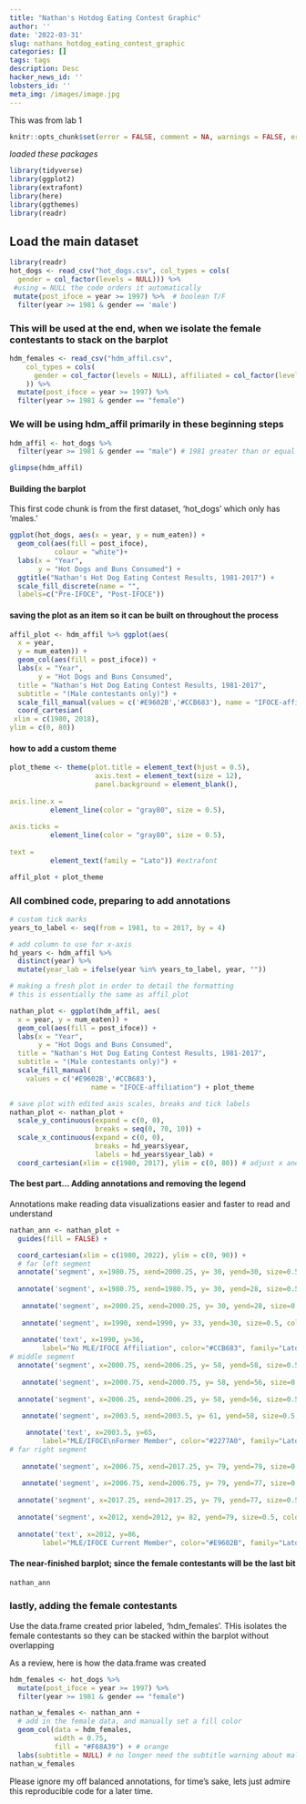 ```yaml
---
title: "Nathan's Hotdog Eating Contest Graphic"
author: ''
date: '2022-03-31'
slug: nathans_hotdog_eating_contest_graphic
categories: []
tags: tags
description: Desc
hacker_news_id: ''
lobsters_id: ''
meta_img: /images/image.jpg
---
```



This was from lab 1   

```r
knitr::opts_chunk$set(error = FALSE, comment = NA, warnings = FALSE, errors = FALSE, messages = FALSE, tidy = FALSE, cache = TRUE)
```




*loaded these packages*

```r
library(tidyverse)
library(ggplot2)
library(extrafont)
library(here)
library(ggthemes)
library(readr)
```

## Load the main dataset  

```r
library(readr)
hot_dogs <- read_csv("hot_dogs.csv", col_types = cols(
  gender = col_factor(levels = NULL))) %>% 
 #using = NULL the code orders it automatically
 mutate(post_ifoce = year >= 1997) %>%  # boolean T/F
  filter(year >= 1981 & gender == 'male')
```

### This will be used at the end, when we isolate the female contestants to stack on the barplot  

```r
hdm_females <- read_csv("hdm_affil.csv", 
    col_types = cols(
      gender = col_factor(levels = NULL), affiliated = col_factor(levels = NULL)
    )) %>%
  mutate(post_ifoce = year >= 1997) %>% 
  filter(year >= 1981 & gender == "female")
```

### We will be using hdm_affil primarily in these beginning steps  

```r
hdm_affil <- hot_dogs %>%
  filter(year >= 1981 & gender == "male") # 1981 greater than or equal to and pulling only male
```


```r
glimpse(hdm_affil)

```

#### Building the barplot    


This first code chunk is from the first dataset, 'hot_dogs' which only has 'males.'  

```r
ggplot(hot_dogs, aes(x = year, y = num_eaten)) + 
  geom_col(aes(fill = post_ifoce), 
           colour = "white")+ 
  labs(x = "Year", 
       y = "Hot Dogs and Buns Consumed") +
  ggtitle("Nathan's Hot Dog Eating Contest Results, 1981-2017") +
  scale_fill_discrete(name = "",
  labels=c("Pre-IFOCE", "Post-IFOCE"))

```

#### saving the plot as an item so it can be built on throughout the process  

```r
affil_plot <- hdm_affil %>% ggplot(aes(
  x = year,
  y = num_eaten)) + 
  geom_col(aes(fill = post_ifoce)) +
  labs(x = "Year",
       y = "Hot Dogs and Buns Consumed",
  title = "Nathan's Hot Dog Eating Contest Results, 1981-2017",
  subtitle = "(Male contestants only)") +
  scale_fill_manual(values = c('#E9602B','#CCB683'), name = "IFOCE-affiliation") + 
  coord_cartesian(
 xlim = c(1980, 2018), 
ylim = c(0, 80)) 
```

#### how to add a custom theme  

```r
plot_theme <- theme(plot.title = element_text(hjust = 0.5),
                     axis.text = element_text(size = 12),
                     panel.background = element_blank(),
                    
axis.line.x = 
          element_line(color = "gray80", size = 0.5),
                    
axis.ticks = 
          element_line(color = "gray80", size = 0.5),
                     
text = 
          element_text(family = "Lato")) #extrafont

affil_plot + plot_theme
```

### All combined code, preparing to add annotations  

```r
# custom tick marks  
years_to_label <- seq(from = 1981, to = 2017, by = 4)   

# add column to use for x-axis  
hd_years <- hdm_affil %>%
  distinct(year) %>%
  mutate(year_lab = ifelse(year %in% years_to_label, year, ""))

# making a fresh plot in order to detail the formatting  
# this is essentially the same as affil_plot  

nathan_plot <- ggplot(hdm_affil, aes(
  x = year, y = num_eaten)) + 
  geom_col(aes(fill = post_ifoce)) + 
  labs(x = "Year", 
       y = "Hot Dogs and Buns Consumed", 
  title = "Nathan's Hot Dog Eating Contest Results, 1981-2017", 
  subtitle = "(Male contestants only)") +
  scale_fill_manual(
    values = c('#E9602B','#CCB683'),
                    name = "IFOCE-affiliation") + plot_theme 

# save plot with edited axis scales, breaks and tick labels
nathan_plot <- nathan_plot +
  scale_y_continuous(expand = c(0, 0),
                     breaks = seq(0, 70, 10)) +
  scale_x_continuous(expand = c(0, 0), 
                     breaks = hd_years$year,
                     labels = hd_years$year_lab) + 
  coord_cartesian(xlim = c(1980, 2017), ylim = c(0, 80)) # adjust x and y axis 
```


#### The best part... Adding annotations and removing the legend  

Annotations make reading data visualizations easier and faster to read and understand   

```r
nathan_ann <- nathan_plot +
  guides(fill = FALSE) +

  coord_cartesian(xlim = c(1980, 2022), ylim = c(0, 90)) +
  # far left segment
  annotate('segment', x=1980.75, xend=2000.25, y= 30, yend=30, size=0.5, color="#CCB683")+
  
  annotate('segment', x=1980.75, xend=1980.75, y= 30, yend=28, size=0.5, color="#CCB683") +
 
   annotate('segment', x=2000.25, xend=2000.25, y= 30, yend=28, size=0.5, color="#CCB683") +
 
   annotate('segment', x=1990, xend=1990, y= 33, yend=30, size=0.5, color="#CCB683") +
 
   annotate('text', x=1990, y=36, 
        label="No MLE/IFOCE Affiliation", color="#CCB683", family="Lato", hjust=0.5, size = 3) +
# middle segment
  annotate('segment', x=2000.75, xend=2006.25, y= 58, yend=58, size=0.5, color="#2277A0") +
 
   annotate('segment', x=2000.75, xend=2000.75, y= 58, yend=56, size=0.5, color="#2277A0") +
  
  annotate('segment', x=2006.25, xend=2006.25, y= 58, yend=56, size=0.5, color="#2277A0") +
 
   annotate('segment', x=2003.5, xend=2003.5, y= 61, yend=58, size=0.5, color="#2277A0") +

    annotate('text', x=2003.5, y=65, 
        label="MLE/IFOCE\nFormer Member", color="#2277A0", family="Lato", hjust=0.5, size = 3) +
# far right segment
 
   annotate('segment', x=2006.75, xend=2017.25, y= 79, yend=79, size=0.5, color="#E9602B") +
 
   annotate('segment', x=2006.75, xend=2006.75, y= 79, yend=77, size=0.5, color="#E9602B") +
  
  annotate('segment', x=2017.25, xend=2017.25, y= 79, yend=77, size=0.5, color="#E9602B") +
  
  annotate('segment', x=2012, xend=2012, y= 82, yend=79, size=0.5, color="#E9602B") +
  
  annotate('text', x=2012, y=86, 
        label="MLE/IFOCE Current Member", color="#E9602B", family="Lato", hjust=0.5, size = 3)
```
#### The near-finished barplot; since the female contestants will be the last bit  

```r
nathan_ann
```


### lastly, adding the female contestants   

Use the data.frame created prior labeled, 'hdm_females'. THis isolates the female contestants so they can be stacked within the barplot without overlapping    

As a review, here is how the data.frame was created   

```r
hdm_females <- hot_dogs %>% 
  mutate(post_ifoce = year >= 1997) %>% 
  filter(year >= 1981 & gender == "female") 
```


```r
nathan_w_females <- nathan_ann +
  # add in the female data, and manually set a fill color
  geom_col(data = hdm_females, 
           width = 0.75, 
           fill = "#F68A39") + # orange
  labs(subtitle = NULL) # no longer need the subtitle warning about male-only data, NULL removes the subtitle
nathan_w_females
```


Please ignore my off balanced annotations, for time's sake, lets just admire this reproducible code for a later time.   



